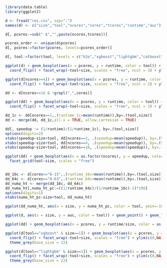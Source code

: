 ```r

library(data.table)
library(ggplot2)

d <- fread("res.csv", sep=":")
names(d) <- c("size","tool","ncores","cores","tcores","runtime","auc")

d[, pcores:=sub(" $","",paste(ncores,tcores))]

pcores_order <- unique(d$pcores)
d[, pcores:=factor(pcores, levels=pcores_order)]

d[, tool:=factor(tool, levels = c("h2o","xgboost","lightgbm","catboost"))]

```

```r

ggplot(d) + geom_boxplot(aes(x = pcores, y = runtime, color = tool)) +
  coord_flip() + facet_wrap(~tool+size, scales = "free", ncol = 3) + ylim(c(0,NA))

ggplot(d[ncores>=4]) + geom_boxplot(aes(x = pcores, y = runtime, color = tool)) +
  coord_flip() + facet_wrap(~tool+size, scales = "free", ncol = 3) + ylim(c(0,NA))

```

```r

dd <- d[ncores<=16 & !grepl(",",cores)]

ggplot(dd) + geom_boxplot(aes(x = pcores, y = runtime, color = tool)) +
  coord_flip() + facet_wrap(~tool+size, scales = "free", ncol = 3) + ylim(c(0,NA))

dd_1c <- dd[ncores==1,.(runtime_1c=mean(runtime)),by=.(tool,size)]
dd <- merge(dd, dd_1c,all.x = TRUE, allow.cartesian = TRUE)

dd[, speedup := (1/runtime)/(1/runtime_1c), by=.(tool,size)]
options(digits=2)
xtabs(speedup~size+tool, dd[ncores==2, .(speedup=mean(speedup)), by=.(tool, size)])
xtabs(speedup~size+tool, dd[ncores==4, .(speedup=mean(speedup)), by=.(tool, size)])
xtabs(speedup~size+tool, dd[ncores==16, .(speedup=mean(speedup)), by=.(tool, size)])

ggplot(dd) + geom_boxplot(aes(x = as.factor(ncores), y = speedup, color = tool)) +
  facet_grid(tool~size, scales = "free")


dd_16c <- d[cores=="0-15",.(runtime_16c=mean(runtime)),by=.(tool,size)]
dd_64c <- d[cores=="0-63",.(runtime_64c=mean(runtime)),by=.(tool,size)]
dd_numa_ht <- merge(dd_16c, dd_64c)
dd_numa_ht[,numa_ht_pc:=((1/runtime_64c)/(1/runtime_16c)-1)*100]
options(digits=1)
xtabs(numa_ht_pc~size+tool, dd_numa_ht)

```

```r

ggplot(dd_numa_ht, aes(x = size, y = numa_ht_pc, color = tool, ymin=-100)) + geom_point() + geom_line() + scale_x_log10() + geom_hline(yintercept = 0, color = "red", size = 1.5) + scale_y_continuous(breaks = seq(-100,100,by=20))

ggplot(d, aes(x = size, y = auc, color = tool)) + geom_point() + geom_line() + scale_x_log10()

```

```r

ggplot(dd) + geom_boxplot(aes(x = pcores, y = runtime/size, color = as.factor(size))) + facet_wrap(~tool, scales = "free", ncol=2) + ylim(c(0,NA))

ggplot(d[tool=="xgboost" & size==1]) + geom_boxplot(aes(x = pcores, y = runtime), color = "blue") +
  coord_flip() + facet_wrap(~tool+size, scales = "free") + ylim(c(0,NA)) +
  theme_grey(base_size = 22)

ggplot(d[tool=="lightgbm" & size==1]) + geom_boxplot(aes(x = pcores, y = runtime), color = "red") +
  coord_flip() + facet_wrap(~tool+size, scales = "free") + ylim(c(0,NA)) +
  theme_grey(base_size = 22)


```

